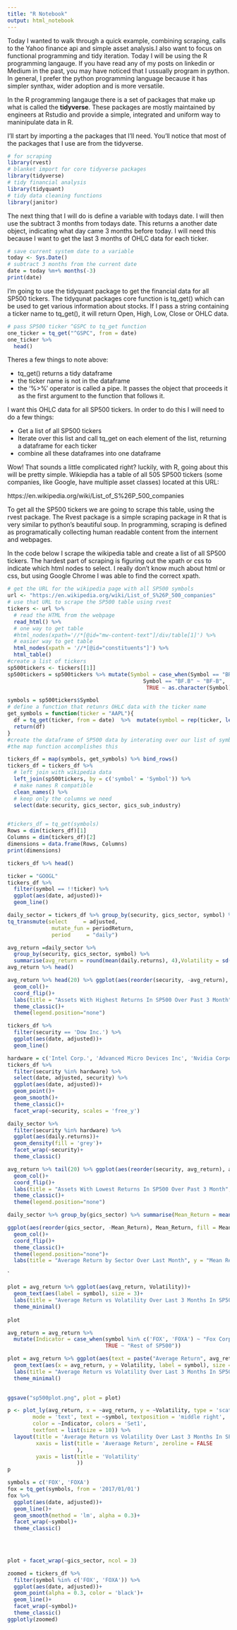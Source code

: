 ```yaml
---
title: "R Notebook"
output: html_notebook
---
```


Today I wanted to walk through a quick example, combining scraping, calls to the Yahoo finance api and simple asset analysis.I also want to focus on functional programming and tidy iteration.  Today I will be using the R programming langauge.  If you have read any of my posts on linkedin or Medium in the past, you may have noticed that I ussually program in python.  In general, I prefer the python programming language because it has simpler synthax, wider adoption and is more versatile.  

In the R programming langauge there is a set of packages that make up what is called the **tidyverse**. These packages are mostly maintained by engineers at Rstudio and provide a simple, integrated and uniform way to maninipulate data in R.  



I'll start by importing a the packages that I'll need. You'll notice that most of the packages that I use are from the tidyverse.

```r
# for scraping
library(rvest)
# blanket import for core tidyverse packages
library(tidyverse)
# tidy financial analysis 
library(tidyquant)
# tidy data cleaning functions
library(janitor)
```


The next thing that I will do is define a variable with todays date.  I will then use the subtract 3 months from todays date.  This returns a another date object, indicating what day came 3 months before today.  I will need this because I want to get the last 3 months of OHLC data for each ticker.

```r
# save current system date to a variable
today <- Sys.Date()
# subtract 3 months from the current date
date = today %m+% months(-3)
print(date)
```


I'm going to use the tidyquant package to get the financial data for all SP500 tickers.  The tidyqunat packages core function is tq_get() which can be used to get various information about stocks.  If I pass a string containing a ticker name to tq_get(), it will return Open, High, Low, Close or OHLC data.
```r
# pass SP500 ticker ^GSPC to tq_get function
one_ticker = tq_get("^GSPC", from = date)
one_ticker %>% 
  head()
```
Theres a few things to note above:

* tq_get() returns a tidy dataframe
* the ticker name is not in the dataframe
* the '%>%' operator is called a pipe. It passes the object that proceeds it as the first argument to the function that follows it.

I want this OHLC data for all SP500 tickers. In order to do this I will need to do a few things:

* Get a list of all SP500 tickers
* Iterate over this list and call tq_get on each element of the list, returning a dataframe for each ticker
* combine all these dataframes into one dataframe 

Wow! That sounds a little complicated right? luckily, with R, going about this will be pretty simple.  Wikiepdia has a table of all 505 SP500 tickers (some companies, like Google, have multiple asset classes) located at this URL:

https://en.wikipedia.org/wiki/List_of_S%26P_500_companies

To get all the SP500 tickers we are going to scrape this table, using the rvest package.  The Rvest package is a simple scraping package in R that is very similar to python's beautiful soup. In programming, scraping is defined as programatically collecting human readable content from the internent and webpages.

In the code below I scrape the wikipedia table and create a list of all SP500 tickers.  The hardest part of scraping is figuring out the xpath or css to indicate which html nodes to select. I really don't know much about html or css, but using Google Chrome I was able to find the correct xpath.  

```r
# get the URL for the wikipedia page with all SP500 symbols
url <- "https://en.wikipedia.org/wiki/List_of_S%26P_500_companies"
# use that URL to scrape the SP500 table using rvest
tickers <- url %>%
  # read the HTML from the webpage
  read_html() %>%
  # one way to get table
  #html_nodes(xpath='//*[@id="mw-content-text"]/div/table[1]') %>%
  # easier way to get table
  html_nodes(xpath = '//*[@id="constituents"]') %>% 
  html_table()
#create a list of tickers
sp500tickers <- tickers[[1]]
sp500tickers = sp500tickers %>% mutate(Symbol = case_when(Symbol == "BRK.B" ~ "BRK-B",
                                           Symbol == "BF.B" ~ "BF-B",
                                            TRUE ~ as.character(Symbol)))
```



```r
symbols = sp500tickers$Symbol
# define a function that retunrs OHLC data with the ticker name
get_symbols = function(ticker = "AAPL"){
  df = tq_get(ticker, from = date)  %>%  mutate(symbol = rep(ticker, length(date)))
  return(df)
}
#create the dataframe of SP500 data by interating over our list of symbols and call our get symbols function each time
#the map function accomplishes this

tickers_df = map(symbols, get_symbols) %>% bind_rows()
tickers_df = tickers_df %>% 
  # left join with wikipedia data
  left_join(sp500tickers, by = c('symbol' = 'Symbol')) %>% 
  # make names R compatible
  clean_names() %>% 
  # keep only the columns we need
  select(date:security, gics_sector, gics_sub_industry)


#tickers_df = tq_get(symbols)
Rows = dim(tickers_df)[1]
Columns = dim(tickers_df)[2]
dimensions = data.frame(Rows, Columns)
print(dimensions)
```

```r
tickers_df %>% head()
```

```r
ticker = "GOOGL"
tickers_df %>% 
  filter(symbol == !!ticker) %>% 
  ggplot(aes(date, adjusted))+
  geom_line()
```

```r
daily_sector = tickers_df %>% group_by(security, gics_sector, symbol) %>% 
tq_transmute(select     = adjusted, 
              mutate_fun = periodReturn, 
              period     = "daily")
```


```r
avg_return =daily_sector %>% 
  group_by(security, gics_sector, symbol) %>%
  summarise(avg_return = round(mean(daily.returns), 4),Volatility = sd(daily.returns), cv = Volatility/avg_return) %>%         arrange(desc(avg_return), desc(Volatility))
avg_return %>% head()
```

```r

avg_return %>% head(20) %>% ggplot(aes(reorder(security, -avg_return), avg_return, fill = avg_return))+
  geom_col()+
  coord_flip()+
  labs(title = "Assets With Highest Returns In SP500 Over Past 3 Month", x = "Security", y = "Average Return")+
  theme_classic()+
  theme(legend.position="none")
```


```r
tickers_df %>% 
  filter(security == 'Dow Inc.') %>% 
  ggplot(aes(date, adjusted))+
  geom_line()
```
```r
hardware = c('Intel Corp.', 'Advanced Micro Devices Inc', 'Nvidia Corporation')
tickers_df %>% 
  filter(security %in% hardware) %>% 
  select(date, adjusted, security) %>% 
  ggplot(aes(date, adjusted))+
  geom_point()+
  geom_smooth()+
  theme_classic()+
  facet_wrap(~security, scales = 'free_y')
```

```r
daily_sector %>% 
  filter(security %in% hardware) %>% 
  ggplot(aes(daily.returns))+
  geom_density(fill = 'grey')+
  facet_wrap(~security)+
  theme_classic()
```

```r
avg_return %>% tail(20) %>% ggplot(aes(reorder(security, avg_return), avg_return, fill = avg_return))+
  geom_col()+
  coord_flip()+
  labs(title = "Assets With Lowest Returns In SP500 Over Past 3 Month", x = "Security", y = "Average Return")+
  theme_classic()+
  theme(legend.position="none")
```
```r
daily_sector %>% group_by(gics_sector) %>% summarise(Mean_Return = mean(daily.returns)) %>% 

ggplot(aes(reorder(gics_sector, -Mean_Return), Mean_Return, fill = Mean_Return))+
  geom_col()+
  coord_flip()+
  theme_classic()+
  theme(legend.position="none")+
  labs(title = "Average Return by Sector Over Last Month", y = "Mean Return", x = "GICS Sector")
```

`



```r
plot = avg_return %>% ggplot(aes(avg_return, Volatility))+
  geom_text(aes(label = symbol), size = 3)+
  labs(title = "Average Return vs Volatility Over Last 3 Months In SP500", x = "Average Return", subtitle = "Data Source: Yahoo Finance")+
  theme_minimal()
    
plot 
```

```r
avg_return = avg_return %>% 
  mutate(Indicator = case_when(symbol %in% c('FOX', 'FOXA') ~ "Fox Corporation",
                               TRUE ~ "Rest of SP500"))
```


```r
plot = avg_return %>% ggplot(aes(text = paste("Average Return", avg_return), text = paste("Volatility", Volatility), color = Indicator, text = security))+
  geom_text(aes(x = avg_return, y = Volatility, label = symbol), size = 3)+
  labs(title = "Average Return vs Volatility Over Last 3 Months In SP500", x = "Average Return", subtitle = "Data Source: Yahoo Finance")+
  theme_minimal()

    
ggsave("sp500plot.png", plot = plot)
```


```r
p <- plot_ly(avg_return, x = ~avg_return, y = ~Volatility, type = 'scatter',
        mode = 'text', text = ~symbol, textposition = 'middle right',
        color = ~Indicator, colors = 'Set1',
        textfont = list(size = 10)) %>%
  layout(title = 'Average Return vs Volatility Over Last 3 Months In SP500', 
         xaxis = list(title = 'Averaage Return', zeroline = FALSE
                      ),
         yaxis = list(title = 'Volatility'
                      ))
p

```

```r
symbols = c('FOX', 'FOXA')
fox = tq_get(symbols, from = '2017/01/01')
fox %>% 
  ggplot(aes(date, adjusted))+
  geom_line()+
  geom_smooth(method = 'lm', alpha = 0.3)+
  facet_wrap(~symbol)+
  theme_classic()

  
  
```


```r
plot + facet_wrap(~gics_sector, ncol = 3) 
```


```r
zoomed = tickers_df %>% 
  filter(symbol %in% c('FOX', 'FOXA')) %>% 
  ggplot(aes(date, adjusted))+
  geom_point(alpha = 0.3, color = 'black')+
  geom_line()+
  facet_wrap(~symbol)+
  theme_classic()
ggplotly(zoomed)
```

